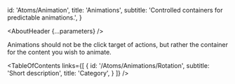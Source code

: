 

  id: 'Atoms/Animation',
  title: 'Animations',
  subtitle: 'Controlled containers for predictable animations.',
}

<Meta title='Atoms/Animations/About' />

<AboutHeader {...parameters} />

Animations should not be the click target of actions, but rather the container for the content you wish to animate.

<TableOfContents
 links={[
   {
     id: '/Atoms/Animations/Rotation',
     subtitle: 'Short description',
     title: 'Category',
   }
 ]}
/>

